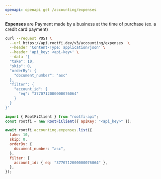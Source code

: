 ```yaml
---
openapi: openapi get /accounting/expenses
---
```


**Expenses** are Payment made by a business at the time of purchase (ex. a credit card payment)

<RequestExample>

```bash cURL
curl --request POST \
  --url https://api.rootfi.dev/v3/accounting/expenses  \
  --header 'Content-Type: application/json' \
  --header 'api_key: <api-key>' \
  --data '{
  "take": 10,
  "skip": 0,
  "orderBy": {
    "document_number": "asc"
  },
  "filter": {
    "account_id": {
      "eq": "3770712000000076064"
    }
  }
}'
```

```javascript NodeJS
import { RootFiClient } from "rootfi-api";
const rootfi = new RootFiClient({ apiKey: "<api_key>" });

await rootfi.accounting.expenses.list({
  take: 10,
  skip: 0,
  orderBy: {
    document_number: "asc",
  },
  filter: {
    account_id: { eq: "3770712000000076064" },
  },
});
```

</RequestExample>
